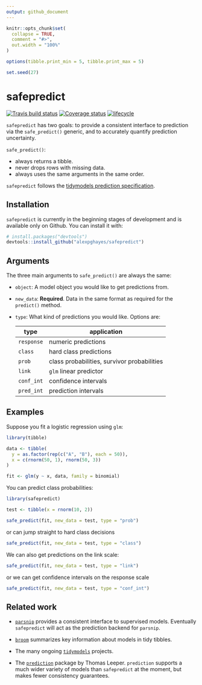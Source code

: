 ```yaml
---
output: github_document
---
```


<!-- README.md is generated from README.Rmd. Please edit that file -->

```r
knitr::opts_chunk$set(
  collapse = TRUE,
  comment = "#>",
  out.width = "100%"
)

options(tibble.print_min = 5, tibble.print_max = 5)

set.seed(27)
```

# safepredict
[![Travis build status](https://travis-ci.org/alexpghayes/safepredict.svg?branch=master)](https://travis-ci.org/alexpghayes/safepredict)
[![Coverage status](https://codecov.io/gh/alexpghayes/safepredict/branch/master/graph/badge.svg)](https://codecov.io/github/alexpghayes/safepredict?branch=master)
[![lifecycle](https://img.shields.io/badge/lifecycle-experimental-orange.svg)](https://www.tidyverse.org/lifecycle/#experimental)

`safepredict` has two goals: to provide a consistent interface to prediction via the `safe_predict()` generic, and to accurately quantify prediction uncertainty.

`safe_predict()`:

- always returns a tibble.
- never drops rows with missing data.
- always uses the same arguments in the same order.

`safepredict` follows the [tidymodels prediction specification][pred_spec].

[pred_spec]: https://tidymodels.github.io/model-implementation-principles/model-predictions.html

## Installation

`safepredict` is currently in the beginning stages of development and is available only on Github. You can install it with:

```r
# install.packages("devtools")
devtools::install_github("alexpghayes/safepredict")
```

## Arguments

The three main arguments to `safe_predict()` are always the same:

- `object`: A model object you would like to get predictions from.

- `new_data`: **Required**. Data in the same format as required for the
  `predict()` method.

- `type`: What kind of predictions you would like. Options are:

    | type         	| application                                 	|
    |--------------	|---------------------------------------------	|
    | `response`   	| numeric predictions                         	|
    | `class`      	| hard class predictions                      	|
    | `prob`       	| class probabilities, survivor probabilities 	|
    | `link`       	| `glm` linear predictor                      	|
    | `conf_int`   	| confidence intervals                        	|
    | `pred_int`   	| prediction intervals                        	|
  
## Examples

Suppose you fit a logistic regression using `glm`:

```r
library(tibble)

data <- tibble(
  y = as.factor(rep(c("A", "B"), each = 50)),
  x = c(rnorm(50, 1), rnorm(50, 3))
)

fit <- glm(y ~ x, data, family = binomial)
```

You can predict class probabilities:

```r
library(safepredict)

test <- tibble(x = rnorm(10, 2))

safe_predict(fit, new_data = test, type = "prob")
```

or can jump straight to hard class decisions

```r
safe_predict(fit, new_data = test, type = "class")
```

We can also get predictions on the link scale:

```r
safe_predict(fit, new_data = test, type = "link")
```

or we can get confidence intervals on the response scale

```r
safe_predict(fit, new_data = test, type = "conf_int")
```

## Related work

- [`parsnip`](https://tidymodels.github.io/parsnip/) provides a consistent interface to supervised models. Eventually `safepredict` will act as the prediction backend for `parsnip`.

- [`broom`](https://broom.tidyverse.org/) summarizes key information about models in tidy tibbles.

- The many ongoing [`tidymodels`](https://github.com/tidymodels) projects.

- The [`prediction`](https://github.com/leeper/prediction) package by Thomas Leeper. `prediction` supports a much wider variety of models than `safepredict` at the moment, but makes fewer consistency guarantees.
